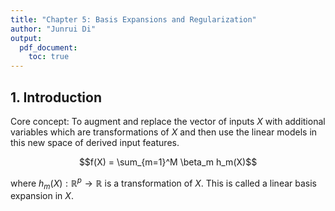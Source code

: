 ```yaml
---
title: "Chapter 5: Basis Expansions and Regularization"
author: "Junrui Di"
output:
  pdf_document:
    toc: true
---
```


\newcommand{\bX}{\mathbf{X}}
\newcommand{\bY}{\mathbf{Y}}
\newcommand{\bx}{\mathbf{x}}
\newcommand{\by}{\mathbf{y}}

## 1. Introduction

Core concept: To augment and replace the vector of inputs $X$ with additional variables which are transformations of $X$ and then use the linear models in this new space of derived input features. 

$$f(X) = \sum_{m=1}^M \beta_m h_m(X)$$

where $h_m(X): \mathbb{R}^p\rightarrow \mathbb{R}$ is a transformation of $X$. This is called a linear basis expansion in $X$. 